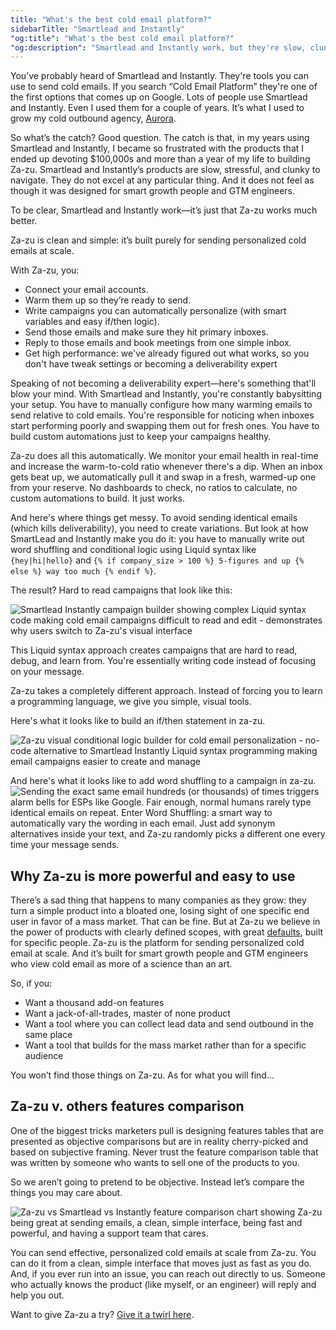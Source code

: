 ```yaml
---
title: "What's the best cold email platform?"
sidebarTitle: "Smartlead and Instantly"
"og:title": "What's the best cold email platform?"
"og:description": "Smartlead and Instantly work, but they're slow, clunky, and force you to write code. I built Za-zu because I got so frustrated with them. Here's why Za-zu is cleaner, simpler, and does the hard work automatically—so you don't have to become a deliverability expert."
---
```


You’ve probably heard of Smartlead and Instantly. They're tools you can use to send cold emails. If you search “Cold Email Platform” they're one of the first options that comes up on Google. Lots of people use Smartlead and Instantly. Even I used them for a couple of years. It’s what I used to grow my cold outbound agency, [Aurora](https://helloaurora.com). 

So what’s the catch? Good question. The catch is that, in my years using Smartlead and Instantly, I became so frustrated with the products that I ended up devoting $100,000s and more than a year of my life to building Za-zu. Smartlead and Instantly’s products are slow, stressful, and clunky to navigate. They do not excel at any particular thing. And it does not feel as though it was designed for smart growth people and GTM engineers. 

To be clear, Smartlead and Instantly work—it’s just that Za-zu works much better.

Za-zu is clean and simple: it’s built purely for sending personalized cold emails at scale.

With Za-zu, you:

- Connect your email accounts.
- Warm them up so they’re ready to send.
- Write campaigns you can automatically personalize (with smart variables and easy if/then logic).
- Send those emails and make sure they hit primary inboxes.
- Reply to those emails and book meetings from one simple inbox.
- Get high performance: we've already figured out what works, so you don't have tweak settings or becoming a deliverability expert

Speaking of not becoming a deliverability expert—here's something that'll blow your mind. With Smartlead and Instantly, you're constantly babysitting your setup. You have to manually configure how many warming emails to send relative to cold emails. You're responsible for noticing when inboxes start performing poorly and swapping them out for fresh ones. You have to build custom automations just to keep your campaigns healthy.

Za-zu does all this automatically. We monitor your email health in real-time and increase the warm-to-cold ratio whenever there's a dip. When an inbox gets beat up, we automatically pull it and swap in a fresh, warmed-up one from your reserve. No dashboards to check, no ratios to calculate, no custom automations to build. It just works.

And here's where things get messy. To avoid sending identical emails (which kills deliverability), you need to create variations. But look at how SmartLead and Instantly make you do it: you have to manually write out word shuffling and conditional logic using Liquid syntax like <br/> `{hey|hi|hello}` and `{% if company_size > 100 %} 5-figures and up {% else %} way too much {% endif %}`.

The result? Hard to read campaigns that look like this:

<img
  className=""
  src="/images/sl-campaign.png"
  alt="Smartlead Instantly campaign builder showing complex Liquid syntax code making cold email campaigns difficult to read and edit - demonstrates why users switch to Za-zu's visual interface"
/>

This Liquid syntax approach creates campaigns that are hard to read, debug, and learn from. You're essentially writing code instead of focusing on your message.

Za-zu takes a completely different approach. Instead of forcing you to learn a programming language, we give you simple, visual tools.

Here's what it looks like to build an <Tooltip tip="Say one thing if a conditional statement is true, and something else if it's false">if/then statement</Tooltip> in za-zu.


<img
  className=""
  src="/images/conditional-formulas.png"
  alt="Za-zu visual conditional logic builder for cold email personalization - no-code alternative to Smartlead Instantly Liquid syntax programming making email campaigns easier to create and manage"
/>

And here's what it looks like to add <Tooltip tip="A smart way to automatically vary the wording in each email to maximize deliverability. Just add synonym alternatives inside your text, and Za-zu randomly picks a different one every time your message sends.">word shuffling</Tooltip> to a campaign in za-zu.
<img
  className=""
  src="/images/word-shuffling.gif"
  alt="Sending the exact same email hundreds (or thousands) of times triggers alarm bells for ESPs like Google. Fair enough, normal humans rarely type identical emails on repeat. Enter Word Shuffling: a smart way to automatically vary the wording in each email. Just add synonym alternatives inside your text, and Za-zu randomly picks a different one every time your message sends."
/>

## Why Za-zu is more powerful and easy to use

There’s a sad thing that happens to many companies as they grow: they turn a simple product into a bloated one, losing sight of one specific end user in favor of a mass market. That can be fine. But at Za-zu we believe in the power of products with clearly defined scopes, with great [defaults](https://world.hey.com/jason/software-defaults-15955a8e), built for specific people. Za-zu is the platform for sending personalized cold email at scale. And it’s built for smart growth people and GTM engineers who view cold email as more of a science than an art.

So, if you:

- Want a thousand add-on features
- Want a jack-of-all-trades, master of none product
- Want a tool where you can collect lead data and send outbound in the same place
- Want a tool that builds for the mass market rather than for a specific audience

You won’t find those things on Za-zu. As for what you will find…

## Za-zu v. others features comparison

One of the biggest tricks marketers pull is designing features tables that are presented as objective comparisons but are in reality cherry-picked and based on subjective framing. Never trust the feature comparison table that was written by someone who wants to sell one of the products to you. 

So we aren’t going to pretend to be objective. Instead let’s compare the things you may care about.

<img
className=''
src='/images/feature-comparison.png'
alt='Za-zu vs Smartlead vs Instantly feature comparison chart showing Za-zu being great at sending emails, a clean, simple interface, being fast and powerful, and having a support team that cares.'
/>

You can send effective, personalized cold emails at scale from Za-zu. You can do it from a clean, simple interface that moves just as fast as you do. And, if you ever run into an issue, you can reach out directly to us. Someone who actually knows the product (like myself, or an engineer) will reply and help you out.

Want to give Za-zu a try? [Give it a twirl here](https://https://app.za-zu.com/).